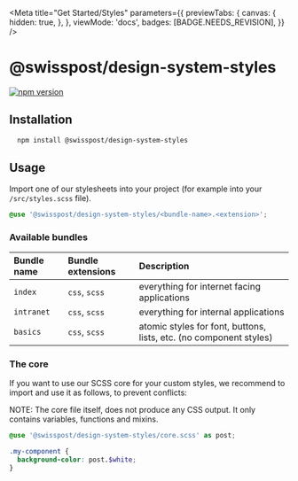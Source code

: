 
<Meta
  title="Get Started/Styles"
  parameters={{
    previewTabs: {
      canvas: {
        hidden: true,
      },
    },
    viewMode: 'docs',
    badges: [BADGE.NEEDS_REVISION],
  }}
/>

# @swisspost/design-system-styles

[![npm version](https://badge.fury.io/js/@swisspost%2Fdesign-system-styles.svg)](https://badge.fury.io/js/@swisspost%2Fdesign-system-styles)

## Installation

```bash dark
  npm install @swisspost/design-system-styles
```

## Usage

Import one of our stylesheets into your project (for example into your `/src/styles.scss` file).

```scss dark
@use '@swisspost/design-system-styles/<bundle-name>.<extension>';
```

### Available bundles

| Bundle name | Bundle extensions | Description                                                        |
| :---------- | :---------------- | :----------------------------------------------------------------- |
| `index`     | `css`, `scss`     | everything for internet facing applications                        |
| `intranet`  | `css`, `scss`     | everything for internal applications                               |
| `basics`    | `css`, `scss`     | atomic styles for font, buttons, lists, etc. (no component styles) |

### The core

If you want to use our SCSS core for your custom styles, we recommend to import and use it as follows, to prevent conflicts:

<p class="alert alert-info alert-md">
  NOTE: The core file itself, does not produce any CSS output. It only contains variables, functions
  and mixins.
</p>

```scss dark
@use '@swisspost/design-system-styles/core.scss' as post;

.my-component {
  background-color: post.$white;
}
```
